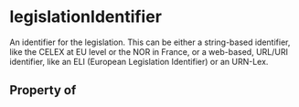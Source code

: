 # legislationIdentifier

An identifier for the legislation. This can be either a string-based identifier, like the CELEX at EU level or the NOR in France, or a web-based, URL/URI identifier, like an ELI (European Legislation Identifier) or an URN-Lex.

## Property of



